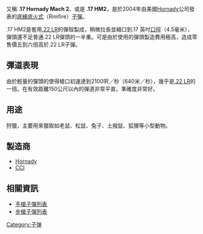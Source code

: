 {{NoteTA
|G1=Military
|G2=長度單位
|G3=Firearms
}}
{{Infobox Firearm Cartridge
|name= .17 Mach 2
|image= File:Rimfire 17 Family.jpg
|image_size = 250px
|caption= .17 HM2（左）及 .17 HMR（右）
|origin= {{USA}}
|type= 步槍
<!-- Service history -->
|service=
|used_by=
|wars= 
<!-- Production history -->
|designer= Hornady
|design_date=
|manufacturer=
|production_date= 2004年—
|number= 
|variants= 
<!-- Specifications -->
|is_SI_specs=
|parent= .22 LR Stinger
|case type=有底緣，縮口
|bullet=.172
|neck=.180
|shoulder=.226
|base=.226
|rim_dia=.275
|rim_thick=
|case_length=.714
|length=1.00
|rifling=
|primer=底緣底火式
|filling=
|filling_weight=
|detonation=
|yield=
<!-- Ballistic performance -->
|is_SI_ballistics=
|bw1=17
|btype1=V-Max
|vel1=2100
|en1=166
|bw2=
|btype2=
|vel2=
|en2=
|bw3=
|btype3=
|vel3=
|en3=
|bw4=
|btype4=
|vel4=
|en4=
|bw5=
|btype5=
|vel5=
|en5=
|test_barrel_length=
|balsrc= [https://www.hornady.com/shop/?page=ballistics/popup&product_sku=83177 Hornady]
}}
又稱 '''.17 Hornady Mach 2'''、或是 '''.17 HM2'''，是於2004年由美國[[Hornady|Hornady]]公司發表的[[凸緣式底火|底緣底火式]]（Rimfire）[[子弹|子彈]]。 

.17 HM2是套用[[.22_LR|.22 LR]]的彈殼製成，稍微拉長並縮口到.17 英吋[[口徑|口徑]]（4.5毫米），彈頭還不足普通.22 LR彈頭的一半重。可是由於使用的彈頭製造費用極高，造成零售價五到六倍高於.22 LR子彈。

== 彈道表現 ==
由於輕量的彈頭的使得槍口初速達到2100呎／秒（640米／秒），幾乎是[[.22_LR|.22 LR]]的一倍。在有效距離150公尺以內的彈道非常平直，準確度非常好。

== 用途 ==
狩獵，主要用來獵取如老鼠、松鼠、兔子、土撥鼠、狐狸等小型動物。

== 製造商 ==
*[https://www.hornady.com/ Hornady]{{Wayback|url=https://www.hornady.com/ |date=20070609004430 }}
*[http://www.cci-ammunition.com CCI]{{Wayback|url=http://www.cci-ammunition.com/ |date=20190325094113 }}

== 相關資訊 ==
* [[手槍子彈列表|手槍子彈列表]]
* [[步槍子彈列表|步槍子彈列表]]

[[Category:子弹|Category:子弹]]